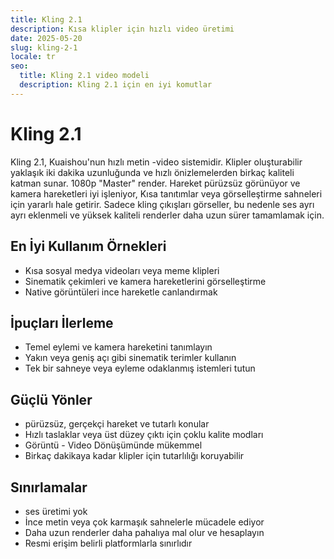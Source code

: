 ```yaml
---
title: Kling 2.1
description: Kısa klipler için hızlı video üretimi
date: 2025-05-20
slug: kling-2-1
locale: tr
seo:
  title: Kling 2.1 video modeli
  description: Kling 2.1 için en iyi komutlar
---
```


# Kling 2.1

Kling 2.1, Kuaishou'nun hızlı metin -video sistemidir. Klipler oluşturabilir
yaklaşık iki dakika uzunluğunda ve hızlı önizlemelerden birkaç kaliteli katman sunar.
1080p "Master" render. Hareket pürüzsüz görünüyor ve kamera hareketleri iyi işleniyor,
Kısa tanıtımlar veya görselleştirme sahneleri için yararlı hale getirir. Sadece kling çıkışları
görseller, bu nedenle ses ayrı ayrı eklenmeli ve yüksek kaliteli renderler daha uzun sürer
tamamlamak için.

## En İyi Kullanım Örnekleri

- Kısa sosyal medya videoları veya meme klipleri
- Sinematik çekimleri ve kamera hareketlerini görselleştirme
- Native görüntüleri ince hareketle canlandırmak

## İpuçları İlerleme

- Temel eylemi ve kamera hareketini tanımlayın
- Yakın veya geniş açı gibi sinematik terimler kullanın
- Tek bir sahneye veya eyleme odaklanmış istemleri tutun

## Güçlü Yönler

- pürüzsüz, gerçekçi hareket ve tutarlı konular
- Hızlı taslaklar veya üst düzey çıktı için çoklu kalite modları
- Görüntü - Video Dönüşümünde mükemmel
- Birkaç dakikaya kadar klipler için tutarlılığı koruyabilir

## Sınırlamalar

- ses üretimi yok
- İnce metin veya çok karmaşık sahnelerle mücadele ediyor
- Daha uzun renderler daha pahalıya mal olur ve hesaplayın
- Resmi erişim belirli platformlarla sınırlıdır
